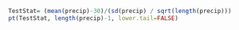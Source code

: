 
```r
TestStat= (mean(precip)-30)/(sd(precip) / sqrt(length(precip))) 
pt(TestStat, length(precip)-1, lower.tail=FALSE) 
```  
 

